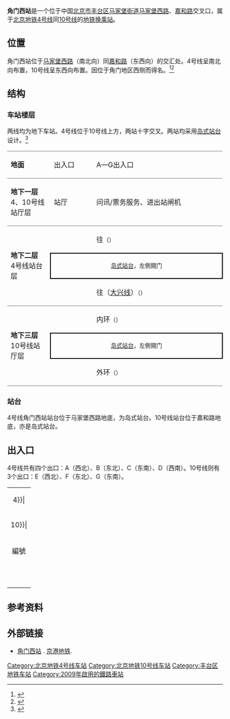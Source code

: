 {{NoteTA
|G1=Railway}}
{{Infobox station
| name = 角门西
| eng_name = Jiaomenxi<ref>原英文名為Jiaomen West</ref><ref name=map2021>{{cite web|url=https://www.bjsubway.com/subway/images/luwangtu.png|title=北京城市轨道交通线网图|date=2021-12-31|access-date=2021-12-30|archive-date=2021-12-31|archive-url=https://web.archive.org/web/20211231004642/https://www.bjsubway.com/subway/images/luwangtu.png|dead-url=yes}}</ref>
| linecolour = {{北京地铁颜色|4}}
| linecolour2 = {{北京地铁颜色|10}}
| image = Platform of L4 Jiaomen West Station (20210101191853).jpg
| caption = 4号线角门西站站台<br />[[File:Platform_of_L10_Jiaomen_West_Station_(20210305164426).jpg|300px]]<br />10号线角门西站站台
| other_name = 
| country = {{PRC}}
| borough = [[北京市|北京市]][[丰台区|丰台区]][[马家堡街道|马家堡街道]]
| address = [[马家堡西路|马家堡西路]]、[[嘉和路|嘉和路]]交叉口
| coordinates = {{Coord|39.844305|116.365149|type:railwaystation_region:CN-11_source:GoogleMaps|display=inline,title}}
| elevation = 
| operator = [[北京市地铁运营有限公司|北京市地铁运营有限公司]]、[[京港地铁|北京京港地铁有限公司]]
| lines = {{北京地铁线路名|4|SL}}<br />{{北京地铁线路名|10|SL}}
| platform = 各1座[[島式月台|島式月台]]
| tracks = 各2条
| connections = 公交站：地铁角门西站
| structure = 地下站
| hall = 分离式站厅
| depth = 
| levels = 
| interchange = 站厅间通道换乘
| exits = 7個
| architect = 
| architectural_style = 
| colour = {{北京地铁线路名|4|S}}：{{colorbox|#FF9E6D}} 浅橙色<br />{{北京地铁线路名|10|S}}：白色
| type = 
| status = 运营中
| code = 
| built = 
| opened = {{北京地铁线路名|4|S}}：2009年9月28日<br />{{北京地铁线路名|10|S}}：2012年12月30日
| pass_year = 
| passengers = 
| trains = 
| station_hours = 
| hours = 
| first = {{collapsible list
 |title = 　
 |
{{北京地铁线路名|4|S}}
:往{{北京地铁起讫站|4|L}}：05:04
:往{{北京地铁起讫站|大兴|R}}：05:47<br />
{{北京地铁线路名|10|S}}
:内环：05:44
:外环：05:28
}}
| last = {{collapsible list
 |title = 　
 |
{{北京地铁线路名|4|S}}
:往{{北京地铁起讫站|4|L}}：23:18
:往{{北京地铁起讫站|大兴|R}}：23:24
:往{{站|公益西桥}}：23:37<br />
{{北京地铁线路名|10|S}}
:内环：21:52
:内环往{{站|巴沟}}：23:37
:内环往{{站|成寿寺}}：22:17
:外环：21:28
:外环往{{站|车道沟}}：23:14
}}
| adjacent = {{Adjacent stations|system=北京地铁
|line1=4|left1=马家堡|right1=公益西桥|note-left1=0.827km|note-mid1=距离[[安河桥北站|安河桥北]]26.320km|note-right1=0.989km
|line2=10|left2=角门东|right2=草桥|note-left2=1.254km|note-mid2=距离[[巴沟站|巴沟]]35.383km|note-right2=1.688km}}
| route_map = {{Routemap|inline=yes|map=
~~ ~~B2层，4号线
utSTRf\utSTRg~~ ~~{{rmr|Licon=U|{{stl|北京地铁|马家堡}}}}
utSTR+BSl\utSTR+BSr
utSTR+BSl\utSTR+BSr
utSTRf\utSTRg~~ ~~{{rmr|Licon=D|{{stl|北京地铁|公益西桥}}}}
~~ ~~B3层，10号线
utSTRf\utSTRg~~ ~~{{rmr|Licon=U|{{stl|北京地铁|角门东}}}}
utSTR+BSl\utSTR+BSr
utSTR+BSl\utSTR+BSr
utSTRf\utSTRg~~ ~~{{rmr|Licon=D|{{stl|北京地铁|草桥}}}}
}}
}}
'''角门西站'''是一个位于中国[[北京市|北京市]][[丰台区|丰台区]][[马家堡街道|马家堡街道]][[马家堡西路|马家堡西路]]、[[嘉和路|嘉和路]]交叉口，属于[[北京地铁|北京地铁]][[北京地铁4号线|4号线]]同[[北京地铁10号线|10号线]]的[[地铁车站|地铁]][[换乘站|换乘站]]。

== 位置 ==
角门西站位于[[马家堡西路|马家堡西路]]（南北向）同[[嘉和路|嘉和路]]（东西向）的交汇处。4号线呈南北向布置，10号线呈东西向布置。因位于角门地区西侧而得名。<ref>{{cite web|url=http://www.mtr.bj.cn/services/peripheral.htm|title=车站周边信息|publisher=[[北京京港地铁有限公司|北京京港地铁有限公司]]|accessdate=2012-02-24|deadurl=yes|archiveurl=https://web.archive.org/web/20100616155157/http://www.mtr.bj.cn/services/peripheral.htm|archivedate=2010-06-16}}</ref><ref>{{cite web|url=http://www.bjghw.gov.cn/web/static/articles/catalog_14300/article_ff80808123fa497b0124529d88dc0010/ff80808123fa497b0124529d88dc0010.html|title=轨道交通地铁10号线二期公告|date=2009-10-14|accessdate=2012-02-14|publisher=[[北京市规划委员会|北京市规划委员会]]|archive-url=https://web.archive.org/web/20121018191648/http://www.bjghw.gov.cn/web/static/articles/catalog_14300/article_ff80808123fa497b0124529d88dc0010/ff80808123fa497b0124529d88dc0010.html|archive-date=2012-10-18|dead-url=yes}}</ref>

== 结构 ==
{{multiple image|align=right|direction=vertical|width=220
|image1=North concourse of L4 Jiaomen West Station (20210305164104).jpg|caption1=4号线北站厅（2021年3月摄）
|image2=South concourse of L4 Jiaomen West Station (20210305164913).jpg|caption2=4号线南站厅（2021年3月摄）
|image3=West concourse of L10 Jiaomen West Station (20210305164223).jpg|caption3=10号线西站厅（2021年3月摄）
|image4=East concourse of L10 Jiaomen West Station (20210305164621).jpg|caption4=10号线东站厅（2021年3月摄）
}}
=== 车站楼层 ===
两线均为地下车站。4号线位于10号线上方，两站十字交叉。两站均采用[[岛式站台|岛式站台]]设计。<ref>{{cite news|url=http://beijing.auto.sohu.com/20110530/n308869506.shtml|title=京地铁10号线（二期） 角门西站主体封顶|date=2011-05-30|accessdate=2012-02-24|archive-date=2020-03-26|archive-url=https://web.archive.org/web/20200326055527/http://beijing.auto.sohu.com/20110530/n308869506.shtml|dead-url=no}}</ref>
{|cellspacing=0 cellpadding=3
|style="border-top:solid 1px gray;border-bottom:solid 1px gray;" width=100|'''地面'''
|style="border-top:solid 1px gray;border-bottom:solid 1px gray;" width=100|出入口
|style="border-top:solid 1px gray;border-bottom:solid 1px gray;" width=350|A—G出入口
|-
|style="border-bottom:solid 1px gray;"|'''地下一层'''<br />4、10号线站厅层
|style="border-bottom:solid 1px gray;"|站厅
|style="border-bottom:solid 1px gray;"|问讯/票务服务、进出站闸机
|-
|style="border-bottom:solid 1px gray;" rowspan=3|'''地下二层'''<br />4号线站台层
|{{arrow|L}}
|{{北京地铁线路名|4|c}}往{{站|安河桥北}}<small>（{{站|马家堡}}）</small>
|-
|style="border-right:solid 2px black;border-left:solid 2px black;border-top:solid 2px black;border-bottom:solid 2px black;" colspan=2|<center><small>[[岛式站台|岛式站台]]，左側開门</small></center>
|-
|style="border-bottom:solid 1px gray;"|{{arrow|R}}
|style="border-bottom:solid 1px gray;"|{{北京地铁线路名|4|c}}往{{站|天宫院}}（[[北京地铁大兴线|大兴线]]）<small>（{{站|公益西桥}}）</small>
|-
|style="border-bottom:solid 1px gray;" rowspan=3|'''地下三层'''<br />10号线站厅层
|{{arrow|L}}
|{{北京地铁线路名|10|c}}内环<small>（{{站|草桥}}）</small>
|-
|style="border-right:solid 2px black;border-left:solid 2px black;border-top:solid 2px black;border-bottom:solid 2px black;" colspan=2|<center><small>[[岛式站台|岛式站台]]，左側開门</small></center>
|-
|style="border-bottom:solid 1px gray;"|{{arrow|R}}
|style="border-bottom:solid 1px gray;"|{{北京地铁线路名|10|c}}外环<small>（{{站|角门东}}）</small>
|}

=== 站台 ===
4号线角门西站站台位于马家堡西路地底，为岛式站台。10号线站台位于嘉和路地底，亦是岛式站台。
{{multiple image | direction = vertical | align = center| width = 700
|image1 = Counter-clockwise platform panorama of L10 Jiaomen West Station (20180530112156).jpg | caption1 = <center>10号线内环站台全景图（2018年5月摄）</center>
}}

== 出入口 ==
4号线共有四个出口：A（西北）、B（东北）、C（东南）、D（西南）。10号线则有3个出口：E（西北）、F（东北）、G（东南）。
{| class="wikitable"
| colspan="5" align="center" bgcolor={{北京地铁颜色|4}}|
|-
| colspan="5" align="center" bgcolor={{北京地铁颜色|10}}|
|-
! 編號
! 指示
! 建議前往的目的地
! 照片
! 无障碍设施图片
|-
| {{港鐵出口|A|1|附=升}} 
| rowspan=2|马家堡西路（西侧） 
| rowspan=2|美廉美超市、时代风帆大厦、马家堡社区卫生服务中心、赵登禹学校小学部
|[[File:Exit_A1_of_Jiaomen_West_Station_(20210220150945).jpg|150px]]
|rowspan=2|[[File:Exit_A_lift_of_Jiaomen_West_Station_(20210220144731).jpg|150px]]
|-
| {{港鐵出口|A|2|附=升}}
| [[File:Exit_A2_of_Jiaomen_West_Station_(20210220150515).jpg|150px]]
|-
| {{港鐵出口|B}} 
| 马家堡西路（东侧） 
| 晨新园
|[[File:Exit_B_of_Jiaomen_West_Station_(20210220151659).jpg|150px]]
|{{n/a}}
|-
| {{港鐵出口|C}} 
| 马家堡西路（东侧） 
| 建工北国、瑞丽江畔
|[[File:Exit_C_of_Jiaomen_West_Station_(20210220145904).jpg|150px]]
|{{n/a}}
|-
| {{港鐵出口|D}} 
| 马家堡西路（西侧） 
| 马家堡电话局、旭日嘉园
|[[File:Exit_D_of_Jiaomen_West_Station_(20201019172828).jpg|150px]]
|{{n/a}}
|-
| {{港鐵出口|E}} 
| 嘉和路（北侧） 
| 赵登禹学校小学部、北京丰台实验艺术幼儿园、嘉园第一幼儿园
|[[File:Exit_E_of_Jiaomen_West_Station_(20210220144922).jpg|150px]]
|{{n/a}}
|-
| {{港鐵出口|F}} 
| 马家堡西路（东侧） 
| 晨新园、角门西里晨光小区
|[[File:Exit_F_of_Jiaomen_West_Station_(20210220145537).jpg|150px]]
|{{n/a}}
|-
| {{港鐵出口|G|附=升}} 
| 马家堡西路（东侧） 
| 角门路、马家堡电话局
|[[File:Exit_G_of_Jiaomen_West_Station_(20210220145641).jpg|150px]]
|[[File:Exit_G_lift_of_Jiaomen_West_Station_(20210220145709).jpg|150px]]
|-
| bgcolor="#EEEEEE" colspan=5 | {{港鐵出口|註=升}}
|}

== 参考资料 ==
{{reflist}}

== 外部链接 ==
{{commonscat|Jiaomen West Station}}
*[http://www.mtr.bj.cn/service/line/station/5d5a18eeb1ea0278b8fffd73.html 角门西站] {{Wayback|url=http://www.mtr.bj.cn/service/line/station/5d5a18eeb1ea0278b8fffd73.html |date=20201029100842 }}. [[京港地铁|京港地铁]].

{{北京地铁4号线}}
{{北京地铁10号线}}

[[Category:北京地铁4号线车站|Category:北京地铁4号线车站]]
[[Category:北京地铁10号线车站|Category:北京地铁10号线车站]]
[[Category:丰台区地铁车站|Category:丰台区地铁车站]]
[[Category:2009年啟用的鐵路車站|Category:2009年啟用的鐵路車站]]